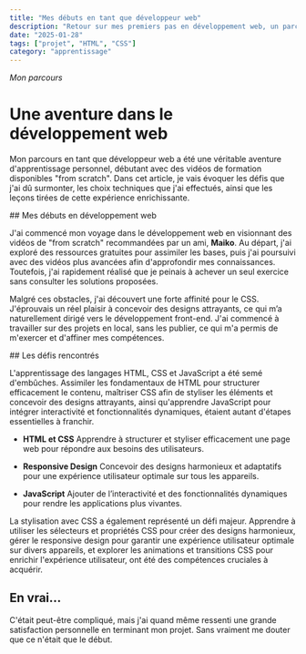 ```yaml
---
title: "Mes débuts en tant que développeur web"
description: "Retour sur mes premiers pas en développement web, un parcours personnel pour apprendre et maîtriser HTML, CSS et JavaScript. Découvrez les défis et les apprentissages."
date: "2025-01-28"
tags: ["projet", "HTML", "CSS"]
category: "apprentissage"
---
```


_Mon parcours_

# Une aventure dans le développement web

Mon parcours en tant que développeur web a été une véritable aventure d'apprentissage personnel, débutant avec des vidéos de formation disponibles "from scratch". Dans cet article, je vais évoquer les défis que j'ai dû surmonter, les choix techniques que j'ai effectués, ainsi que les leçons tirées de cette expérience enrichissante.

<div className="prose prose-base mt-10">
## Mes débuts en développement web

J'ai commencé mon voyage dans le développement web en visionnant des vidéos de "from scratch" recommandées par un ami, <strong>Maiko</strong>. Au départ, j'ai exploré des ressources gratuites pour assimiler les bases, puis j'ai poursuivi avec des vidéos plus avancées afin d'approfondir mes connaissances. Toutefois, j'ai rapidement réalisé que je peinais à achever un seul exercice sans consulter les solutions proposées.

Malgré ces obstacles, j'ai découvert une forte affinité pour le CSS. J'éprouvais un réel plaisir à concevoir des designs attrayants, ce qui m’a naturellement dirigé vers le développement front-end. J'ai commencé à travailler sur des projets en local, sans les publier, ce qui m'a permis de m'exercer et d'affiner mes compétences.

</div>

<div className="prose prose-base mt-16">
## Les défis rencontrés

L'apprentissage des langages HTML, CSS et JavaScript a été semé d'embûches. Assimiler les fondamentaux de HTML pour structurer efficacement le contenu, maîtriser CSS afin de styliser les éléments et concevoir des designs attrayants, ainsi qu'apprendre JavaScript pour intégrer interactivité et fonctionnalités dynamiques, étaient autant d'étapes essentielles à franchir.

- **HTML et CSS**
  Apprendre à structurer et styliser efficacement une page web pour répondre aux besoins des utilisateurs.

- **Responsive Design**
  Concevoir des designs harmonieux et adaptatifs pour une expérience utilisateur optimale sur tous les appareils.

- **JavaScript**
  Ajouter de l’interactivité et des fonctionnalités dynamiques pour rendre les applications plus vivantes.

La stylisation avec CSS a également représenté un défi majeur. Apprendre à utiliser les sélecteurs et propriétés CSS pour créer des designs harmonieux, gérer le responsive design pour garantir une expérience utilisateur optimale sur divers appareils, et explorer les animations et transitions CSS pour enrichir l'expérience utilisateur, ont été des compétences cruciales à acquérir.

</div>

<div className="prose prose-base mt-16">

## En vrai...

C'était peut-être compliqué, mais j'ai quand même ressenti une grande satisfaction personnelle en terminant mon projet. Sans vraiment me douter que ce n'était que le début.

</div>
